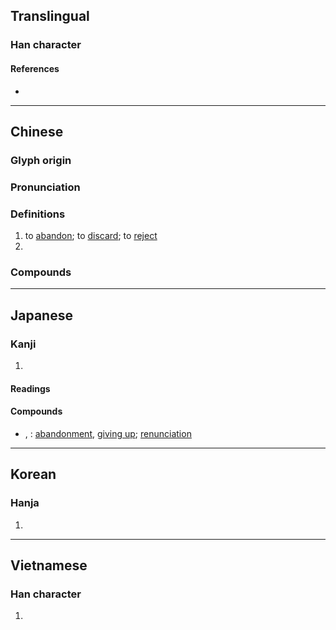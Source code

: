 {{also|弃}}
{{character info/new}}
==Translingual==

===Han character===
{{Han char|rn=75|rad=木|as=08|asj=9|sn=12|snj=13|four=00904|canj=YITD|ids=⿳𠫓丗木}}

====References====
* {{Han ref|kx=0531.150|dkj=14913|dj=0920.030|hdz=21237.070|uh=68C4}}

----

==Chinese==
{{zh-forms|s=弃|alt=弆,甭}}

===Glyph origin===
{{rfe|lang=zh}}

===Pronunciation===
{{zh-pron
|m=qì
|c=hei3
|h=pfs=
|md=
|mn=khì
|mn-t=ki3
|w=2qi
|mc=y
|oc=y
|cat=v,pn
}}

===Definitions===
{{zh-hanzi}}

# to [[abandon]]; to [[discard]]; to [[reject]]
# {{surname|lang=zh}}

===Compounds===
{{zh-der|吐棄|不棄糟糠|如棄敝屣|唾棄|人棄我取|嫌棄|不棄|得新棄舊|廢棄物|廢棄|帷蓋不棄|屏棄|噬指棄薪|委棄|始亂終棄|前功皆棄|丟盔棄甲|丟棄|前功盡棄|天人共棄|厭棄|棄市|棄舊換新|棄嬰|毀棄|拋戈棄甲|棄守|棄舊圖新|揚棄|拚棄|棄本逐末|棄車保帥|棄養|棄官歸田|棄甲|放棄|棄瑕錄用|棄械|棄武競文|棄舊憐新|明棄暗取|棄取|棄置|棄如弁髦|棄過圖新|拋棄|捐棄|棄暗投明|憐新棄舊|撇棄|神怒人棄|棄世|棄短取長|棄之可惜|棄背|棄捨|拋金棄鼓|棄甲拋戈|棄婦|棄若敝屣|捨棄|棄官歸鄉|故舊不棄|捐棄成見|棄言|棄厭|棄擲|扔棄|棄權|摒棄|棄捐|棄瑕取用|淪棄|棄嫌|棄大就小|棄邪從正|播棄|棄觚|棄邪歸正|棄義背理|棄甲曳兵|棄璧負嬰|棄兒|棄弓折箭|棄武修文|棄絕|棄物|棄井|棄文就武|擯棄|見棄|絕聖棄知|蔑棄|絕仁棄義|許由棄瓢|自暴自棄|遺棄罪|黃鐘毀棄|終軍棄繻|遺珠棄璧|離棄|黃鐘長棄|遺棄|遐棄|鄙棄|自棄|背棄|背信棄義|絕聖棄智}}

----

==Japanese==

===Kanji===
{{ja-kanji|grade=c|rs=木08}}

# {{defn|lang=ja|sort=木08}}

====Readings====
{{ja-readings
|goon=き
|kanon=き
|kun=す-てる
}}

====Compounds====
{{der-top|Compounds}}
* {{ja-r|放棄|ほうき}}, {{ja-r|抛棄|ほうき}}: [[abandonment]], [[giving up]]; [[renunciation]]
{{der-bottom}}

----

==Korean==

===Hanja===
{{ko-hanja|hangeul=기|eumhun=|rv=gi|mr=ki|y=ki}}

# {{defn|lang=ko|sort=木08}}

----

==Vietnamese==

===Han character===
{{vi-hantu|[[khí]]|rs=木08}}

# {{defn|lang=vi|sort=木08}}